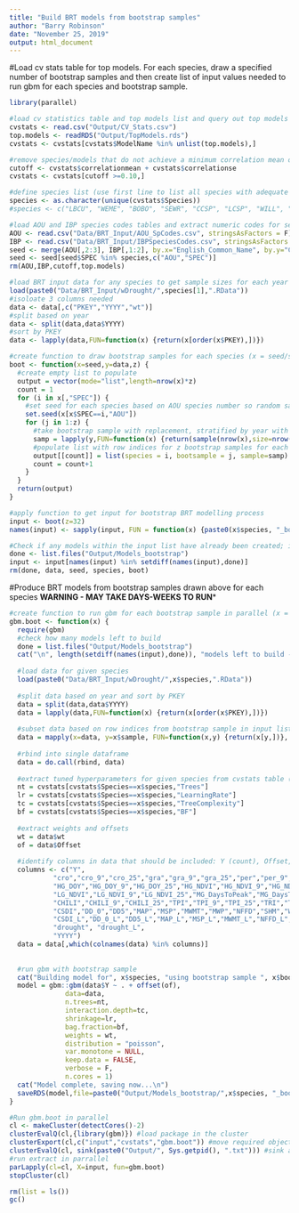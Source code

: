 ---
title: "Build BRT models from bootstrap samples"
author: "Barry Robinson"
date: "November 25, 2019"
output: html_document
---
#Load cv stats table for top models. For each species, draw a specified number of bootstrap samples and then create list of input values needed to run gbm for each species and bootstrap sample.
```{r}
library(parallel)

#load cv statistics table and top models list and query out top models
cvstats <- read.csv("Output/CV_Stats.csv")
top.models <- readRDS("Output/TopModels.rds")
cvstats <- cvstats[cvstats$ModelName %in% unlist(top.models),]

#remove species/models that do not achieve a minimum correlation mean of 0.1
cutoff <- cvstats$correlationmean + cvstats$correlationse
cvstats <- cvstats[cutoff >=0.10,]

#define species list (use first line to list all species with adequate models or second line to create custom list)
species <- as.character(unique(cvstats$Species))
#species <- c("LBCU", "WEME", "BOBO", "SEWR", "CCSP", "LCSP", "WILL", "EAKI", "WEKI", "SAVS", "HOLA", "VESP")

#load AOU and IBP species codes tables and extract numeric codes for set.seed
AOU <- read.csv("Data/BRT_Input/AOU_SpCodes.csv", stringsAsFactors = F)
IBP <- read.csv("Data/BRT_Input/IBPSpeciesCodes.csv", stringsAsFactors = F)
seed <- merge(AOU[,2:3], IBP[,1:2], by.x="English_Common_Name", by.y="COMMONNAME")
seed <- seed[seed$SPEC %in% species,c("AOU","SPEC")]
rm(AOU,IBP,cutoff,top.models)

#load BRT input data for any species to get sample sizes for each year and weights for each observation (should be the same for all species)
load(paste0("Data/BRT_Input/wDrought/",species[1],".RData"))
#isoloate 3 columns needed
data <- data[,c("PKEY","YYYY","wt")]
#split based on year
data <- split(data,data$YYYY)
#sort by PKEY
data <- lapply(data,FUN=function(x) {return(x[order(x$PKEY),])})

#create function to draw bootstrap samples for each species (x = seed/species table, y = data table with sample weights split by year, z = number of bootstrap samples). Function outputs a list of length (no. species) X (no. bootstrap samples), used as input in gbm.boot function below.
boot <- function(x=seed,y=data,z) {
  #create empty list to populate
  output = vector(mode="list",length=nrow(x)*z)
  count = 1
  for (i in x[,"SPEC"]) {
    #set seed for each species based on AOU species number so random sample is repeatable
    set.seed(x[x$SPEC==i,"AOU"])
    for (j in 1:z) {
      #take bootstrap sample with replacement, stratified by year with probability weighted by inverse of point count density
      samp = lapply(y,FUN=function(x) {return(sample(nrow(x),size=nrow(x),replace=TRUE, prob=x$wt))})
      #populate list with row indices for z bootstrap samples for each species, along with hyper-parameters for top model
      output[[count]] = list(species = i, bootsample = j, sample=samp)
      count = count+1
    }
  }
  return(output)
}

#apply function to get input for bootstrap BRT modelling process
input <- boot(z=32)
names(input) <- sapply(input, FUN = function(x) {paste0(x$species, "_boot", x$bootsample, ".RData")})

#Check if any models within the input list have already been created; if so, remove from list
done <- list.files("Output/Models_bootstrap")
input <- input[names(input) %in% setdiff(names(input),done)]
rm(done, data, seed, species, boot)
```

#Produce BRT models from bootstrap samples drawn above for each species **WARNING - MAY TAKE DAYS-WEEKS TO RUN***
```{r}
#create function to run gbm for each bootstrap sample in parallel (x = input list from above)
gbm.boot <- function(x) {
  require(gbm)
  #check how many models left to build
  done = list.files("Output/Models_bootstrap")
  cat("\n", length(setdiff(names(input),done)), "models left to build ->", date(), "\n")
  
  #load data for given species
  load(paste0("Data/BRT_Input/wDrought/",x$species,".RData"))
  
  #split data based on year and sort by PKEY
  data = split(data,data$YYYY)
  data = lapply(data,FUN=function(x) {return(x[order(x$PKEY),])})
  
  #subset data based on row indices from bootstrap sample in input list (input$sample)
  data = mapply(x=data, y=x$sample, FUN=function(x,y) {return(x[y,])}, SIMPLIFY = F)
  
  #rbind into single dataframe
  data = do.call(rbind, data)
  
  #extract tuned hyperparameters for given species from cvstats table (***must be loaded into the cluster)
  nt = cvstats[cvstats$Species==x$species,"Trees"]
  lr = cvstats[cvstats$Species==x$species,"LearningRate"]
  tc = cvstats[cvstats$Species==x$species,"TreeComplexity"]
  bf = cvstats[cvstats$Species==x$species,"BF"]
  
  #extract weights and offsets
  wt = data$wt
  of = data$Offset
  
  #identify columns in data that should be included: Y (count), Offset, and all the covariate columns
  columns <- c("Y",
           "cro","cro_9","cro_25","gra","gra_9","gra_25","per","per_9","per_25","shr","shr_9","shr_25","wet","wet_9","wet_25",                            #landcover
           "HG_DOY","HG_DOY_9","HG_DOY_25","HG_NDVI","HG_NDVI_9","HG_NDVI_25","LG_DaysToPeak","LG_DaysToPeak_9","LG_DaysToPeak_25",                       #NDVI
           "LG_NDVI","LG_NDVI_9","LG_NDVI_25","MG_DaysToPeak","MG_DaysToPeak_9","MG_DaysToPeak_25","MG_NDVI","MG_NDVI_9","MG_NDVI_25",                    #NDVI
           "CHILI","CHILI_9","CHILI_25","TPI","TPI_9","TPI_25","TRI","TRI_9","TRI_25",                                                                    #Topography
           "CSDI","DD_0","DD5","MAP","MSP","MWMT","MWP","NFFD","SHM","WSDI",                                                                              #Weather
           "CSDI_L","DD_0_L","DD5_L","MAP_L","MSP_L","MWMT_L","NFFD_L","SHM_L","WSDI_L",                                                                  #weather lag
           "drought", "drought_L",                                                                                                                        #drought
           "YYYY")                                                                 
  data = data[,which(colnames(data) %in% columns)]
  
  
  #run gbm with bootstrap sample
  cat("Building model for", x$species, "using bootstrap sample ", x$bootsample, "\n")
  model = gbm::gbm(data$Y ~ . + offset(of),
              data=data,
              n.trees=nt,
              interaction.depth=tc,
              shrinkage=lr,
              bag.fraction=bf,
              weights = wt,
              distribution = "poisson",
              var.monotone = NULL,
              keep.data = FALSE,
              verbose = F,
              n.cores = 1)
  cat("Model complete, saving now...\n")
  saveRDS(model,file=paste0("Output/Models_bootstrap/",x$species, "_boot", x$bootsample, ".RData"))
}

#Run gbm.boot in parallel
cl <- makeCluster(detectCores()-2)
clusterEvalQ(cl,{library(gbm)}) #load package in the cluster
clusterExport(cl,c("input","cvstats","gbm.boot")) #move required objects to the clusters
clusterEvalQ(cl, sink(paste0("Output/", Sys.getpid(), ".txt"))) #sink all text from console to txt files
#run extract in parrallel
parLapply(cl=cl, X=input, fun=gbm.boot)
stopCluster(cl)

rm(list = ls())
gc()
```

